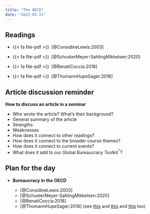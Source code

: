 ```yaml
---
title: "The OECD"
date: "2023-03-21"
---
```


## Readings

- {{< fa file-pdf >}}&ensp;[@ConsidineLewis:2003]

- {{< fa file-pdf >}}&ensp;[@SchusterMeyer-SahlingMikkelsen:2020]

- {{< fa file-pdf >}}&ensp;[@BenatiCoccia:2018]

- {{< fa file-pdf >}}&ensp;[@ThomannHupeSager:2018]


## Article discussion reminder

**How to discuss an article in a seminar**

- Who wrote the article? What’s their background?
- General summary of the article
- Strengths
- Weaknesses
- How does it connect to other readings?
- How does it connect to the broader course themes?
- How does it connect to current events?
- What does it add to our Global Bureaucracy Toolkit^™^?


## Plan for the day

- **Bureaucracy in the OECD**

  - [@ConsidineLewis:2003]
  - [@SchusterMeyer-SahlingMikkelsen:2020]
  - [@BenatiCoccia:2018]
  - [@ThomannHupeSager:2018] (see [this](https://www.thestar.com/news/canada/2015/04/29/ontarios-winter-roads-are-less-safe-since-privatization-auditor.html) and [this](https://www.statnews.com/2021/04/19/for-profit-nursing-homes-hospices-bad-deal-older-americans/) and [this](https://academic.oup.com/qje/article/137/4/2213/6536944) too)
